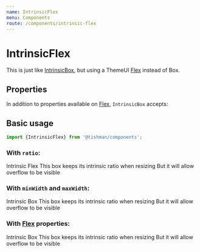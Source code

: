 ```yaml
---
name: IntrinsicFlex
menu: Components
route: /components/intrinsic-flex
---
```



# IntrinsicFlex

This is just like [IntrinsicBox], but using a ThemeUI [Flex] instead of Box.

## Properties

In addition to properties available on [Flex], `IntrinsicBox` accepts:

<Props of={IntrinsicFlex} />

## Basic usage

```ts
import {IntrinsicFlex} from '@tishman/components';
```

### With `ratio`:

<Playground>
  <IntrinsicFlex
    ratio={16 / 9}
    sx={{
      justifyContent: 'space-between',
      flexWrap: 'wrap',
      border: '1px solid',
      borderColor: 'accentSecondary',
    }}
  >
    <Heading>Intrinsic Flex</Heading>
    <Text>This box keeps its intrinsic ratio when resizing</Text>
    <Text>But it will allow overflow to be visible</Text>
  </IntrinsicFlex>
</Playground>

### With `minWidth` and `maxWidth`:

<Playground>
  <IntrinsicFlex
    ratio={16 / 9}
    minWidth={350}
    maxWidth={500}
    sx={{
      border: '1px solid',
      borderColor: 'accentSecondary',
      justifyContent: 'space-between',
      flexWrap: 'wrap',
    }}
  >
    <Heading>Intrinsic Box</Heading>
    <Text>This box keeps its intrinsic ratio when resizing</Text>
    <Text>But it will allow overflow to be visible</Text>
  </IntrinsicFlex>
</Playground>

### With [Flex] properties:

<Playground>
  <IntrinsicFlex
    ratio={16 / 9}
    p={4}
    color="primary"
    bg="accent"
    sx={{
      justifyContent: 'space-between',
      flexWrap: 'wrap',
      border: '1px solid',
      borderColor: 'currentColor',
    }}
  >
    <Heading>Intrinsic Box</Heading>
    <Text>This box keeps its intrinsic ratio when resizing</Text>
    <Text>But it will allow overflow to be visible</Text>
  </IntrinsicFlex>
</Playground>

[flex]: https://theme-ui.com/components/flex/
[intrinsicbox]: /components/intrinsic-box
